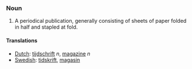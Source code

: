 ===Noun===
# A periodical publication, generally consisting of sheets of paper folded in half and stapled at fold.

====Translations====
*[[Dutch]]: [[tijdschrift]] ''n'', [[magazine]] ''n''
*[[Swedish]]: [[tidskrift]], [[magasin]]